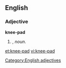==English==

===Adjective===
'''knee-pad'''

# {{form of|Attributive form|knee pad|lang=en|nodot=1}}, ''noun''.


[[Category:English adjectives]]


[[et:knee-pad]]
[[vi:knee-pad]]